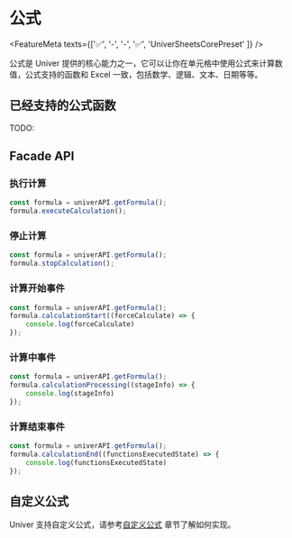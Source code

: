 
# 公式

<FeatureMeta texts={['✅', '-', '-', '✅', 'UniverSheetsCorePreset' ]} />

公式是 Univer 提供的核心能力之一，它可以让你在单元格中使用公式来计算数值，公式支持的函数和 Excel 一致，包括数学、逻辑、文本、日期等等。

## 已经支持的公式函数

<Callout>
  TODO: 
</Callout>

## Facade API

### 执行计算 

```typescript
const formula = univerAPI.getFormula();
formula.executeCalculation();
```

### 停止计算

```typescript
const formula = univerAPI.getFormula();
formula.stopCalculation();
```

### 计算开始事件

```typescript
const formula = univerAPI.getFormula();
formula.calculationStart((forceCalculate) => {
    console.log(forceCalculate)
});
```

### 计算中事件

```typescript
const formula = univerAPI.getFormula();
formula.calculationProcessing((stageInfo) => {
    console.log(stageInfo)
});
```

### 计算结束事件

```typescript
const formula = univerAPI.getFormula();
formula.calculationEnd((functionsExecutedState) => {
    console.log(functionsExecutedState)
});
```

## 自定义公式

Univer 支持自定义公式，请参考[自定义公式](/guides/sheets/advanced/custom-formula) 章节了解如何实现。
